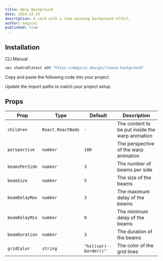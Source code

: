 ```yaml
---
title: Warp Background
date: 2024-12-24
description: A card with a time warping background effect.
author: magicui
published: true
---
```


<ComponentPreview name="warp-background-demo" />

## Installation

<Tabs defaultValue="cli">

<TabsList>
  <TabsTrigger value="cli">CLI</TabsTrigger>
  <TabsTrigger value="manual">Manual</TabsTrigger>
</TabsList>
<TabsContent value="cli">

```bash
npx shadcn@latest add "https://magicui.design/r/warp-background"
```

</TabsContent>

<TabsContent value="manual">

<Steps>

<Step>Copy and paste the following code into your project.</Step>

<ComponentSource name="warp-background" />

<Step>Update the import paths to match your project setup.</Step>

</Steps>

</TabsContent>

</Tabs>

## Props

| Prop           | Type              | Default                | Description                                     |
| -------------- | ----------------- | ---------------------- | ----------------------------------------------- |
| `children`     | `React.ReactNode` | `-`                    | The content to be put inside the warp animation |
| `perspective`  | `number`          | `100`                  | The perspective of the warp animation           |
| `beamsPerSide` | `number`          | `3`                    | The number of beams per side                    |
| `beamSize`     | `number`          | `5`                    | The size of the beams                           |
| `beamDelayMax` | `number`          | `3`                    | The maximum delay of the beams                  |
| `beamDelayMin` | `number`          | `0`                    | The minimum delay of the beams                  |
| `beamDuration` | `number`          | `3`                    | The duration of the beams                       |
| `gridColor`    | `string`          | `"hsl(var(--border))"` | The color of the grid lines                     |
